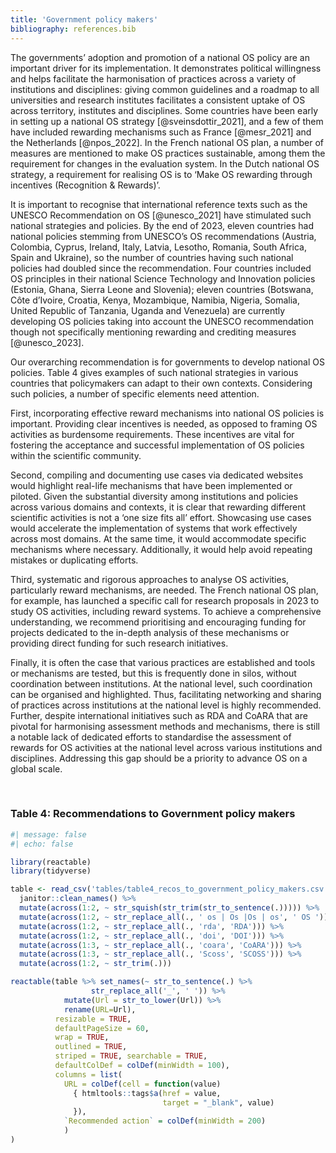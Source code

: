 ```yaml
---
title: 'Government policy makers'
bibliography: references.bib
---
```


The governments' adoption and promotion of a national OS policy are an important driver for its implementation. It demonstrates political willingness and helps facilitate the harmonisation of practices across a variety of institutions and disciplines: giving common guidelines and a roadmap to all universities and research institutes facilitates a consistent uptake of OS across territory, institutes and disciplines. Some countries have been early in setting up a national OS strategy [@sveinsdottir_2021], and a few of them have included rewarding mechanisms such as France [@mesr_2021] and the Netherlands [@npos_2022]. In the French national OS plan, a number of measures are mentioned to make OS practices sustainable, among them the requirement for changes in the evaluation system. In the Dutch national OS strategy, a requirement for realising OS is to 'Make OS rewarding through incentives (Recognition & Rewards)'. 

It is important to recognise that international reference texts such as the UNESCO Recommendation on OS [@unesco_2021] have stimulated such national strategies and policies. By the end of 2023, eleven countries had national policies stemming from UNESCO's OS recommendations (Austria, Colombia, Cyprus, Ireland, Italy, Latvia, Lesotho, Romania, South Africa, Spain and Ukraine), so the number of countries having such national policies had doubled since the recommendation. Four countries included OS principles in their national Science Technology and Innovation policies (Estonia, Ghana, Sierra Leone and Slovenia); eleven countries (Botswana, Côte d'Ivoire, Croatia, Kenya, Mozambique, Namibia, Nigeria, Somalia, United Republic of Tanzania, Uganda and Venezuela) are currently developing OS policies taking into account the UNESCO recommendation though not specifically mentioning rewarding and crediting measures [@unesco_2023]. 

Our overarching recommendation is for governments to develop national OS policies. Table 4 gives examples of such national strategies in various countries that policymakers can adapt to their own contexts. Considering such policies, a number of specific elements need attention.  

First, incorporating effective reward mechanisms into national OS policies is important. Providing clear incentives is needed, as opposed to framing OS activities as burdensome requirements. These incentives are vital for fostering the acceptance and successful implementation of OS policies within the scientific community.  

Second, compiling and documenting use cases via dedicated websites would highlight real-life mechanisms that have been implemented or piloted. Given the substantial diversity among institutions and policies across various domains and contexts, it is clear that rewarding different scientific activities is not a 'one size fits all' effort. Showcasing use cases would accelerate the implementation of systems that work effectively across most domains. At the same time, it would accommodate specific mechanisms where necessary. Additionally, it would help avoid repeating mistakes or duplicating efforts.   

Third, systematic and rigorous approaches to analyse OS activities, particularly reward mechanisms, are needed. The French national OS plan, for example, has launched a specific call for research proposals in 2023 to study OS activities, including reward systems. To achieve a comprehensive understanding, we recommend prioritising and encouraging funding for projects dedicated to the in-depth analysis of these mechanisms or providing direct funding for such research initiatives.  

Finally, it is often the case that various practices are established and tools or mechanisms are tested, but this is frequently done in silos, without coordination between institutions. At the national level, such coordination can be organised and highlighted. Thus, facilitating networking and sharing of practices across institutions at the national level is highly recommended. Further, despite international initiatives such as RDA and CoARA that are pivotal for harmonising assessment methods and mechanisms, there is still a notable lack of dedicated efforts to standardise the assessment of rewards for OS activities at the national level across various institutions and disciplines. Addressing this gap should be a priority to advance OS on a global scale.  


<br>

### Table 4: Recommendations to Government policy makers

```r
#| message: false
#| echo: false

library(reactable)
library(tidyverse)

table <- read_csv('tables/table4_recos_to_government_policy_makers.csv') %>% 
  janitor::clean_names() %>% 
  mutate(across(1:2, ~ str_squish(str_trim(str_to_sentence(.))))) %>% 
  mutate(across(1:2, ~ str_replace_all(., ' os | Os |Os | os', ' OS '))) %>% 
  mutate(across(1:2, ~ str_replace_all(., 'rda', 'RDA'))) %>% 
  mutate(across(1:2, ~ str_replace_all(., 'doi', 'DOI'))) %>% 
  mutate(across(1:3, ~ str_replace_all(., 'coara', 'CoARA'))) %>% 
  mutate(across(1:3, ~ str_replace_all(., 'Scoss', 'SCOSS'))) %>% 
  mutate(across(1:2, ~ str_trim(.)))

reactable(table %>% set_names(~ str_to_sentence(.) %>%
                  str_replace_all('_', ' ')) %>% 
            mutate(Url = str_to_lower(Url)) %>% 
            rename(URL=Url), 
          resizable = TRUE,
          defaultPageSize = 60,
          wrap = TRUE,
          outlined = TRUE,
          striped = TRUE, searchable = TRUE,
          defaultColDef = colDef(minWidth = 100),
          columns = list(
            URL = colDef(cell = function(value) 
              { htmltools::tags$a(href = value, 
                                  target = "_blank", value)
              }),
            `Recommended action` = colDef(minWidth = 200)
            )
)
```
